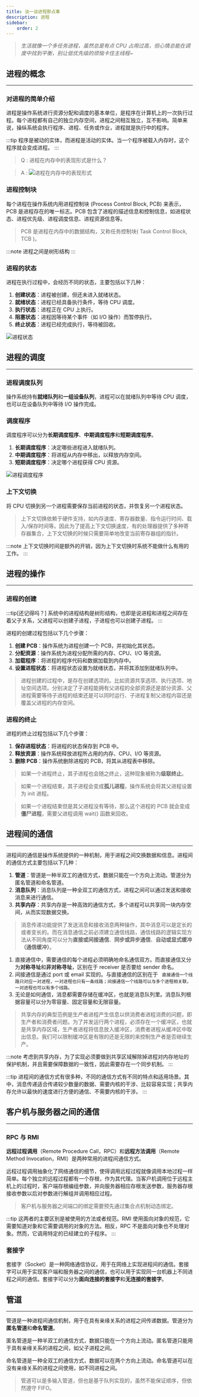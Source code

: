 ---
title: 谈一谈进程那点事
description: 进程
sidebar:
    order: 2
---

> _生活就像一个多任务进程，虽然总是有点 CPU 占用过高，但心情总能在调度中找到平衡，别让低优先级的烦恼卡住主线程~_

## 进程的概念

---

### 对进程的简单介绍

进程是操作系统进行资源分配和调度的基本单位，是程序在计算机上的一次执行过程。每个进程都有自己的独立内存空间，进程之间相互独立，互不影响。简单来说，操纵系统会执行程序、进程、任务或作业，进程就是执行中的程序。

:::tip
程序是被动的实体，而进程是活动的实体。当一个程序被载入内存时，这个程序就会变成进程。
:::

> Q : 进程在内存中的表现形式是什么？

> A : ![进程在内存中的表现形式](@src/assets/os/process-memory-structure.excalidraw.png)

### 进程控制块

每个进程在操作系统内用进程控制块 (Process Control Block, PCB) 来表示，PCB 是进程存在的唯一标志。PCB 包含了进程的描述信息和控制信息，如进程状态、进程优先级、进程调度信息、进程资源信息等。

> PCB 是进程在内存中的数据结构，又称任务控制块( Task Control Block, TCB )。

:::note
进程之间是树形结构
:::

### 进程的状态

进程在执行过程中，会经历不同的状态，主要包括以下几种：

1. **创建状态**：进程被创建，但还未进入就绪状态。
2. **就绪状态**：进程已经具备执行条件，等待 CPU 调度。
3. **执行状态**：进程正在 CPU 上执行。
4. **阻塞状态**：进程因等待某个事件（如 I/O 操作）而暂停执行。
5. **终止状态**：进程已经完成执行，等待被回收。

![进程状态](@src/assets/os/process-status.excalidraw.png)

## 进程的调度

---

### 进程调度队列

操作系统持有**就绪队列**和**一组设备队列**，进程可以在就绪队列中等待 CPU 调度，也可以在设备队列中等待 I/O 操作完成。

### 调度程序

调度程序可以分为**长期调度程序**、**中期调度程序**和**短期调度程序**。

1. **长期调度程序**：决定哪些进程进入就绪队列。
2. **中期调度程序**：将进程从内存中移出，以释放内存空间。
3. **短期调度程序**：决定哪个进程获得 CPU 资源。

![进程调度程序](@src/assets/os/process-scheduler-program.excalidraw.png)

### 上下文切换

将 CPU 切换到另一个进程需要保存当前进程的状态，并恢复另一个进程状态。

> 上下文切换依赖于硬件支持，如内存速度、寄存器数量、指令运行时间、载入/保存时间等。因此为了提高上下文切换速度，有的处理器提供了多种寄存器集合，上下文切换的时候只需要简单地改变当前寄存器组的指针。

:::note
上下文切换时间是额外的开销，因为上下文切换时系统不能做什么有用的工作。
:::

## 进程的操作

---

### 进程的创建

:::tip[还记得吗？]
系统中的进程结构是树形结构，也即是说进程和进程之间存在着父子关系，父进程可以创建子进程，子进程也可以创建子进程。
:::

进程的创建过程包括以下几个步骤：

1. **创建 PCB**：操作系统为进程创建一个 PCB，并初始化其状态。
2. **分配资源**：操作系统为进程分配所需的内存、CPU、I/O 等资源。
3. **加载程序**：将进程的程序代码和数据加载到内存中。
4. **设置进程状态**：将进程状态设置为就绪状态，并将其添加到就绪队列中。

> 进程创建的过程中，是存在创建选项的。比如资源共享选项、执行选项、地址空间选项。分别决定了子进程能拥有父进程的全部资源还是部分资源、父进程需要等待子进程的结束还是可以同时运行、子进程复制父进程内容还是覆盖父进程的内存空间。

### 进程的终止

进程的终止过程包括以下几个步骤：

1. **保存进程状态**：将进程的状态保存到 PCB 中。
2. **释放资源**：操作系统释放进程所占用的内存、CPU、I/O 等资源。
3. **删除 PCB**：操作系统删除进程的 PCB，将其从进程表中移除。

> 如果一个进程终止，其子进程也会随之终止，这种现象被称为**级联终止**。

> 如果一个进程结束，其子进程会变成**孤儿进程**，操作系统会将其父进程设置为 init 进程。

> 如果一个进程结束但是其父进程没有等待，那么这个进程的 PCB 就会变成**僵尸进程**，需要父进程调用 wait() 函数来回收。

## 进程间的通信

---

进程间的通信是操作系统提供的一种机制，用于进程之间交换数据和信息。进程间的通信方式主要包括以下几种：

1. **管道**：管道是一种半双工的通信方式，数据只能在一个方向上流动。管道分为匿名管道和命名管道。
2. **消息队列**：消息队列是一种全双工的通信方式，进程之间可以通过发送和接收消息来进行通信。
3. **共享内存**：共享内存是一种高效的通信方式，多个进程可以共享同一块内存空间，从而实现数据交换。

> 消息传递功能提供了发送消息和接收消息两种操作，其中消息可以是定长的或者变长的。而在消息通信之前必须建立通信线路，通信线路的逻辑实现方法从不同角度可以分为**直接或间接通信**、**同步或异步通信**、**自动或显式缓冲（通信缓冲）**。

1. 直接通信中，需要通信的每个进程必须明确地命名通信双方。而直接通信又分为**对称寻址**和**非对称寻址**，区别在于 receiver 是否要给 sender 命名。
2. 间接通信是通过 port 或 email 实现的。与直接通信的区别在于 ` 直接通信一个线路只对应一对进程，一对进程也只有一条线路；间接通信一个线路可以与多个进程相关联，一对进程也可以有多个线路。`
3. 无论是如何通信，消息都需要存储在缓冲区，也就是消息队列里。消息队列根据容量可以分为零容量、固定容量和无限容量。

> 共享内存的典型范例是生产者进程产生信息以供消费者进程消费的问题，即生产者和消费者问题。为了并发运行两个进程，必须存在一个缓冲区，也就是共享内存区域，生产者进程将信息放入缓冲区，消费者进程从缓冲区中取出信息。我们可以限制缓冲区是有限的还是无限的来控制生产者是否继续生产。

:::note
考虑到共享内存，为了实现必须要做到共享区域解除掉进程对内存地址的保护机制，并且需要保障数据的一致性，因此需要存在一个同步机制。
:::

:::tip
进程间的通信方式有很多种，不同的通信方式有不同的特点和适用场景。其中，消息传递适合传递较少数量的数据、需要内核的干涉、比较容易实现；共享内存允许以最快的速度进行方便的通信、不需要内核的干涉。
:::

## 客户机与服务器之间的通信

---

### RPC 与 RMI

**远程过程调用**（Remote Procedure Call，RPC）和**远程方法调用**（Remote Method Invocation，RMI）是两种常用的进程间通信方式。

远程过程调用抽象化了网络通信的细节，使得调用远程过程就像调用本地过程一样简单。每个独立的远程过程都有一个存根，作为其代理。当客户机调用位于远程主机上的过程时，客户端存根编组参数，并向服务器相应存根发送参数，服务器存根接收参数以后对参数进行解组并调用相应过程。

> 客户机与服务器之间端口的绑定需要预先通过集合点机制动态绑定。

:::tip
这两者的主要区别是被使用的方法或者规范。RMI 使用面向对象的规范，它需要知道对象和它需要调用的对象的方法。相反，RPC 不是面向对象也不处理对象。然而，它调用特定的已经建立的子程序。
:::

### 套接字

套接字（Socket）是一种网络通信协议，用于在网络上实现进程间的通信。套接字可以用于实现客户端和服务器之间的通信，也可以用于实现同一台机器上不同进程之间的通信。套接字可以分为**面向连接的套接字**和**无连接的套接字**。

## 管道

---

管道是一种进程间通信机制，用于在具有亲缘关系的进程之间传递数据。管道分为**匿名管道**和**命名管道**。

匿名管道是一种半双工的通信方式，数据只能在一个方向上流动。匿名管道只能用于具有亲缘关系的进程之间，如父子进程之间。

命名管道是一种全双工的通信方式，数据可以在两个方向上流动。命名管道可以在没有亲缘关系的进程之间使用，如不同进程之间。

> 管道可以是多输入管道，但也是基于队列实现的，虽然不能保证顺序，但依然遵守 FIFO。
